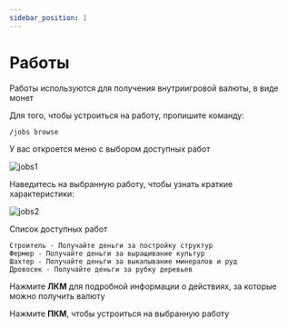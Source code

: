 ```yaml
---
sidebar_position: 1
---
```


# Работы

Работы используются для получения внутриигровой валюты, в виде монет

Для того, чтобы устроиться на работу, пропишите команду:

`/jobs browse`

У вас откроется меню с выбором доступных работ

![jobs1](/economy/jobs1.png)

Наведитесь на выбранную работу, чтобы узнать краткие характеристики:

![jobs2](/economy/jobs2.png)

Список доступных работ

    Строитель - Получайте деньги за постройку структур
    Фермер - Получайте деньги за выращивание культур
    Шахтер - Получайте деньги за выкапывание минералов и руд
    Дровосек - Получайте деньги за рубку деревьев

Нажмите **ЛКМ** для подробной информации о действиях, за которые можно получить валюту

Нажмите **ПКМ**, чтобы устроиться на выбранную работу



